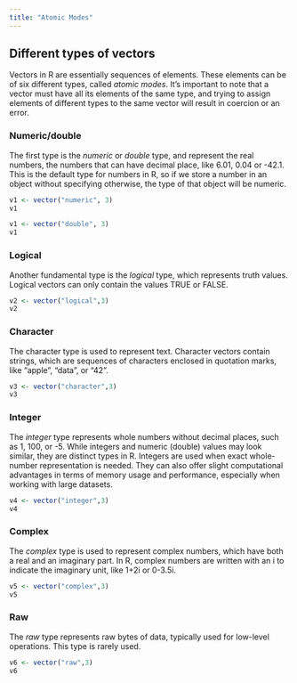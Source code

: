 ```yaml
---
title: "Atomic Modes"
---
```


## Different types of vectors

Vectors in R are essentially sequences of elements. These elements can be of six different types, called *atomic modes*. It's important to note that a vector must have all its elements of the same type, and trying to assign elements of different types to the same vector will result in coercion or an error.


### Numeric/double

The first type is the *numeric* or *double* type, and represent the real numbers, the numbers that can have decimal place, like 6.01, 0.04 or -42.1. This is the default type for numbers in R, so if we store a number in an object without specifying otherwise, the type of that object will be numeric. 

```r
v1 <- vector("numeric", 3)
v1

v1 <- vector("double", 3)
v1
```

### Logical

Another fundamental type is the *logical* type, which represents truth values. Logical vectors can only contain the values TRUE or FALSE.

```r
v2 <- vector("logical",3)
v2
```

### Character

The character type is used to represent text. Character vectors contain strings, which are sequences of characters enclosed in quotation marks, like "apple", "data", or "42".

```r
v3 <- vector("character",3)
v3
```

### Integer

The *integer* type represents whole numbers without decimal places, such as 1, 100, or -5. While integers and numeric (double) values may look similar, they are distinct types in R. Integers are used when exact whole-number representation is needed. They can also offer slight computational advantages in terms of memory usage and performance, especially when working with large datasets.

```r
v4 <- vector("integer",3)
v4
```

### Complex

The *complex* type is used to represent complex numbers, which have both a real and an imaginary part. In R, complex numbers are written with an i to indicate the imaginary unit, like 1+2i or 0-3.5i. 

```r
v5 <- vector("complex",3)
v5
```

### Raw

The *raw* type represents raw bytes of data, typically used for low-level operations.  This type is rarely used.

```r
v6 <- vector("raw",3)
v6
```



